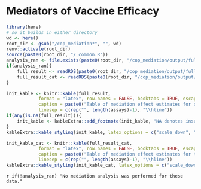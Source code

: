 # Mediators of Vaccine Efficacy {#cop-mediators}

```r
library(here)
# so it builds in either directory
wd <- here()
root_dir <- gsub("/cop_mediation*", "", wd)
renv::activate(root_dir)
source(paste0(root_dir, "/_common.R"))
analysis_ran <- file.exists(paste0(root_dir, "/cop_mediation/output/full_result.rds"))
if(analysis_ran){
	full_result <- readRDS(paste0(root_dir, "/cop_mediation/output/full_result.rds"))
	full_result_cat <- readRDS(paste0(root_dir, "/cop_mediation/output/full_result_cat.rds"))
}
```

```r
init_kable <- knitr::kable(full_result, 
            format = "latex", row.names = FALSE, booktabs = TRUE, escape = FALSE,
            caption = paste0("Table of mediation effect estimates for quantitative markers with 95\\% confidence intervals. \\newline{} Direct VE = VE comparing vaccine vs. placebo with marker set to distribution in placebo. \\newline{} Indirect VE = VE in vaccinated comparing observed marker vs. hypothetical marker under placebo. \\newline{} Prop. mediated = fraction of total risk reduction from vaccine attributed to antibody response."),
            linesep = c(rep("", length(assays)-1), "\\hline"))
if(any(is.na(full_result))){
	init_kable <- kableExtra::add_footnote(init_kable, "NA denotes insufficient overlap in antibody response between vaccinated and control participants.")
}
kableExtra::kable_styling(init_kable, latex_options = c("scale_down", "hold_position"))
```

```r
init_kable_cat <- knitr::kable(full_result_cat, 
            format = "latex", row.names = FALSE, booktabs = TRUE, escape = FALSE,
            caption = paste0("Table of mediation effect estimates for tertile markers with 95\\% confidence intervals. \\newline{} Direct VE = VE comparing vaccine vs. placebo with marker set to distribution in placebo. \\newline{} Indirect VE = VE in vaccinated comparing observed marker vs. hypothetical marker under placebo. \\newline{} Prop. mediated = fraction of total risk reduction from vaccine attributed to antibody response."),
            linesep = c(rep("", length(assays)-1), "\\hline"))
kableExtra::kable_styling(init_kable_cat, latex_options = c("scale_down", "hold_position"))
```

`r if(!analysis_ran) "No mediation analysis was performed for these data."`